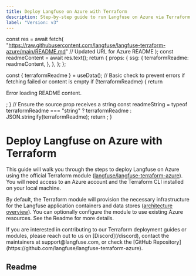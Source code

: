 ```yaml
---
title: Deploy Langfuse on Azure with Terraform
description: Step-by-step guide to run Langfuse on Azure via Terraform.
label: "Version: v3"
---
```



  const res = await fetch(
    "https://raw.githubusercontent.com/langfuse/langfuse-terraform-azure/main/README.md" // Updated URL for Azure README
  );
  const readmeContent = await res.text();
  return {
    props: {
      ssg: {
        terraformReadme: readmeContent,
      },
    },
  };
};

  const { terraformReadme } = useData();
  // Basic check to prevent errors if fetching failed or content is empty
  if (!terraformReadme) {
    return <p>Error loading README content.</p>;
  }
  // Ensure the source prop receives a string
  const readmeString =
    typeof terraformReadme === "string"
      ? terraformReadme
      : JSON.stringify(terraformReadme);
  return <Playground source={readmeString} />;
}

# Deploy Langfuse on Azure with Terraform

This guide will walk you through the steps to deploy Langfuse on Azure using the official Terraform module ([langfuse/langfuse-terraform-azure](https://github.com/langfuse/langfuse-terraform-azure)).
You will need access to an Azure account and the Terraform CLI installed on your local machine.

By default, the Terraform module will provision the necessary infrastructure for the Langfuse application containers and data stores ([architecture overview](/self-hosting#architecture)).
You can optionally configure the module to use existing Azure resources. See the Readme for more details.

<Callout type="info">
  If you are interested in contributing to our Terraform deployment guides or
  modules, please reach out to us on [Discord](/discord), contact the
  maintainers at support@langfuse.com, or check the [GitHub
  Repository](https://github.com/langfuse/langfuse-terraform-azure).
</Callout>

## Readme

<div className="p-6 mt-6 border bg-card rounded-md">
  <TerraformReadme />
</div>
